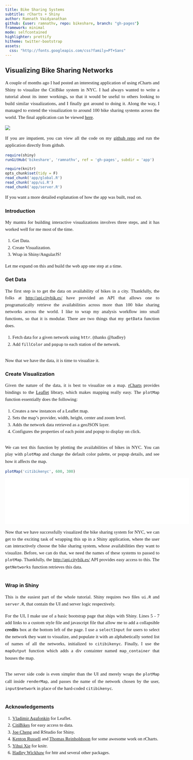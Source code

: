```yaml
---
title: Bike Sharing Systems
subtitle: rCharts + Shiny
author: Ramnath Vaidyanathan
github: {user: ramnathv, repo: bikeshare, branch: "gh-pages"}
framework: minimal
mode: selfcontained
highlighter: prettify
hitheme: twitter-bootstrap
assets:
  css: "http://fonts.googleapis.com/css?family=PT+Sans"
---
```


<style>
 /* body{background: white;} */
 ol.linenums{margin-left: -8px;}
 p, li{text-align: justify;font-size: 15px;line-height:1.5em;font-family: "PT Sans"}
</style>

## Visualizing Bike Sharing Networks
<!-- AddThis Button BEGIN -->
<div class="addthis_toolbox addthis_default_style ">
<a class="addthis_button_facebook_like" fb:like:layout="button_count"></a>
<a class="addthis_button_tweet"></a>
<a class="addthis_button_pinterest_pinit"></a>
<a class="addthis_counter addthis_pill_style"></a>
</div>
<script type="text/javascript">
  var addthis_config = {"data_track_addressbar":true};
</script>
<script type="text/javascript" src="//s7.addthis.com/js/300/addthis_widget.js#pubid=ra-4fdfcfd4773d48d3"></script>
<!-- AddThis Button END -->

A couple of months ago I had posted an interesting application of using rCharts and Shiny to visualize the CitiBike system in NYC. I had always wanted to write a tutorial about its inner workings, so that it would be useful to others looking to build similar visualizations, and I finally got around to doing it. Along the way, I managed to extend the visualization to around 100 bike sharing systems across the world. The final application can be viewed [here](http://glimmer.rstudio.com/ramnathv/BikeShare). 

<a href="http://glimmer.rstudio.com/ramnathv/BikeShare">
<img src=http://www.clipular.com/c?10951071=aD5PWoWf3MjZaDGbvSxV7ZyIeM4&f=.png>
</img>
</a>

If you are impatient, you can view all the code on my [github repo](http://github.com/ramnathv/bikeshare) and run the application directly from github.

```r
require(shiny)
runGitHub('bikeshare', 'ramnathv', ref = 'gh-pages', subdir = 'app')
```



```r
require(knitr)
opts_chunk$set(tidy = F)
read_chunk('app/global.R')
read_chunk('app/ui.R')
read_chunk('app/server.R')
```

If you want a more detailed explanation of how the app was built, read on.

### Introduction

My mantra for building interactive visualizations involves three steps, and it has worked well for me most of the time.

1. Get Data.
2. Create Visualization.
3. Wrap in Shiny/AngularJS!

Let me expand on this and build the web app one step at a time.

### Get Data

The first step is to get the data on availability of bikes in a city. Thankfully, the folks at [http://api.citybik.es/](CityBikes) have provided an API that allows one to programatically retrieve the availabilities across more than 100 bike sharing networks across the world. I like to wrap my analysis workflow into small functions, so that it is modular. There are two things that my `getData` function does.

1. Fetch data for a given network using `httr`. (thanks @hadley)
2. Add `fillColor` and `popup` to each station of the network.

```r
```

Now that we have the data, it is time to visualize it.

### Create Visualization

Given the nature of the data, it is best to visualize on a map. [rCharts](http://rcharts.io) provides bindings to the [Leaflet](leafletjs.com) library, which makes mapping really easy. The `plotMap` function essentially does the following:

1. Creates a new instances of a Leaflet map.
2. Sets the map's provider, width, height, center and zoom level.
3. Adds the network data retrieved as a geoJSON layer.
4. Configures the properties of each point and popup to display on click.

```r
```

We can test this function by plotting the availabilities of bikes in NYC. You can play with `plotMap` and change the default color palette, or popup details, and see how it affects the map.

```r
plotMap('citibikenyc', 600, 300)
```

<iframe src='assets/img/citibikenyc.html' width = 600 frameBorder="0"></iframe>

Now that we have successfully visualized the bike sharing system for NYC, we can get to the exciting task of wrapping this up in a Shiny application, where the user can interactively choose the bike sharing system, whose availabilities they want to visualize. Before, we can do that, we need the names of these systems to passed to `plotMap`. Thankfully, the [http://api.citybik.es/](CityBikes) API provides easy access to this. The `getNetworks` function retrieves this data.

```r

```

### Wrap in Shiny

This is the easiest part of the whole tutorial. Shiny requires two files `ui.R` and `server.R`, that contain the UI and server logic respectively.

For the UI, I make use of a basic bootstrap page that ships with Shiny. Lines 5 - 7 add links to a custom style file and javascript file that allow me to add a collapsible __credits__ box at the bottom left of the page. I use a `selectInput` for users to select the network they want to visualize, and populate it with an alphabetically sorted list of names of all the networks, initialized to `citibikenyc`. Finally, I use the `mapOutput` function which adds a div containter named `map_container` that houses the map.


```r

```

The server side code is even simpler than the UI and merely wraps the `plotMap` call inside `renderMap`, and passes the name of the network chosen by the user, `input$network` in place of the hard-coded `citibikenyc`.


```r

```


### Acknowledgements

1. [Vladimir Agafonkin](http://leafletjs.com) for Leaflet.
2. [CitiBikes](http://citybik.es/) for easy access to data.
3. [Joe Cheng](http://github.com/jcheng5) and RStudio for Shiny.
4. [Kenton Russell](http://github.com/timelyportfolio) and [Thomas Reinholdsson](http://github.com/reinholdsson) for some awesome work on rCharts.
5. [Yihui Xie](http://github.com/yihui) for knitr.
6. [Hadley Wickhaw](http://github.com/yihui) for httr and several other packages.




